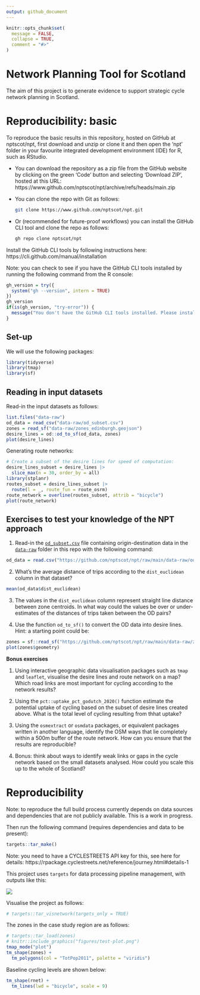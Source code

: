 ```yaml
---
output: github_document
---
```


<!-- README.md is generated from README.Rmd. Please edit that file -->

```r
knitr::opts_chunk$set(
  message = FALSE,
  collapse = TRUE,
  comment = "#>"
)
```

# Network Planning Tool for Scotland

<!-- badges: start -->
<!-- badges: end -->

The aim of this project is to generate evidence to support strategic cycle network planning in Scotland.

# Reproducibility: basic

To reproduce the basic results in this repository, hosted on GitHub at nptscot/npt, first download and unzip or clone it and then open the 'npt' folder in your favourite integrated development environment (IDE) for R, such as RStudio.

- You can download the repository as a zip file from the GitHub website by clicking on the green 'Code' button and selecting 'Download ZIP', hosted at this URL: https://www.github.com/nptscot/npt/archive/refs/heads/main.zip
- You can clone the repo with Git as follows:
  
  ```bash
  git clone https://www.github.com/nptscot/npt.git
  ```
- Or (recommended for future-proof workflows) you can install the GitHub CLI tool and clone the repo as follows:
  
  ```bash
  gh repo clone nptscot/npt
  ```

Install the GitHub CLI tools by following instructions here: https://cli.github.com/manual/installation

Note: you can check to see if you have the GitHub CLI tools installed by running the following command from the R console:

```r
gh_version = try({
  system("gh --version", intern = TRUE)
})
gh_version
if(is(gh_version, "try-error")) {
  message("You don't have the GitHub CLI tools installed. Please install them by following instructions here: https://cli.github.com/manual/installation")
}
```

## Set-up

We will use the following packages:

```r
library(tidyverse)
library(tmap)
library(sf)
```
## Reading in input datasets

Read-in the input datasets as follows:

```r
list.files("data-raw")
od_data = read_csv("data-raw/od_subset.csv")
zones = read_sf("data-raw/zones_edinburgh.geojson")
desire_lines = od::od_to_sf(od_data, zones)
plot(desire_lines)
```

Generating route networks:

```r
# Create a subset of the desire lines for speed of computation:
desire_lines_subset = desire_lines |>
  slice_max(n = 30, order_by = all)
library(stplanr)
routes_subset = desire_lines_subset |>
  route(l = _, route_fun = route_osrm)
route_network = overline(routes_subset, attrib = "bicycle")
plot(route_network)
```

## Exercises to test your knowledge of the NPT approach

1. Read-in the [`od_subset.csv`](https://github.com/nptscot/npt/blob/main/data-raw/od_subset.csv) file containing origin-destination data in the [`data-raw`](https://github.com/nptscot/npt/blob/main/data-raw/) folder in this repo with the following command:

```r
od_data = read.csv("https://github.com/nptscot/npt/raw/main/data-raw/od_subset.csv")
```

2. What's the average distance of trips according to the `dist_euclidean` column in that dataset?

```r
mean(od_data$dist_euclidean)
```


3. The values in the `dist_euclidean` column represent straight line distance between zone centroids. In what way could the values be over or under-estimates of the distances of trips taken between the OD pairs?

4. Use the function `od_to_sf()` to convert the OD data into desire lines. Hint: a starting point could be:

```r
zones = sf::read_sf("https://github.com/nptscot/npt/raw/main/data-raw/zones_edinburgh.geojson")
plot(zones$geometry)
```

**Bonus exercises**

1. Using interactive geographic data visualisation packages such as `tmap` and `leaflet`, visualise the desire lines and route network on a map? Which road links are most important for cycling according to the network results?


2. Using the `pct::uptake_pct_godutch_2020()` function estimate the potential uptake of cycling based on the subset of desire lines created above. What is the total level of cycling resulting from thhat uptake?

3. Using the `osmextract` or `osmdata` packages, or equivalent packages written in another language, identify the OSM ways that lie completely within a 500m buffer of the route network. How can you ensure that the results are reproducible?

4. Bonus: think about ways to identify weak links or gaps in the cycle network based on the small datasets analysed. How could you scale this up to the whole of Scotland?

# Reproducibility

Note: to reproduce the full build process currently depends on data sources and dependencies that are not publicly available. This is a work in progress.

Then run the following command (requires dependencies and data to be present):

```r
targets::tar_make()
```

Note: you need to have a CYCLESTREETS API key for this, see here for details: https://rpackage.cyclestreets.net/reference/journey.html#details-1

This project uses `targets` for data processing pipeline management, with outputs like this:

![](https://user-images.githubusercontent.com/1825120/205490893-b1627e3a-5102-4dbe-bc70-97e358e75506.png)

Visualise the project as follows:

```r
# targets::tar_visnetwork(targets_only = TRUE)
```

The zones in the case study region are as follows:

```r
# targets::tar_load(zones)
# knitr::include_graphics("figures/test-plot.png")
tmap_mode("plot")
tm_shape(zones) +
  tm_polygons(col = "TotPop2011", palette = "viridis")
```

Baseline cycling levels are shown below:

```r
tm_shape(rnet) +
  tm_lines(lwd = "bicycle", scale = 9)
```


